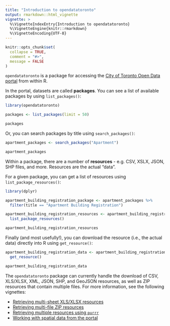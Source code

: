 ```yaml
---
title: "Introduction to opendatatoronto"
output: rmarkdown::html_vignette
vignette: >
  %\VignetteIndexEntry{Introduction to opendatatoronto}
  %\VignetteEngine{knitr::rmarkdown}
  %\VignetteEncoding{UTF-8}
---
```


```r
knitr::opts_chunk$set(
  collapse = TRUE,
  comment = "#>",
  message = FALSE
)
```

`opendatatoronto` is a package for accessing the [City of Toronto Open Data portal](https://open.toronto.ca/) from within R.

In the portal, datasets are called **packages**. You can see a list of available packages by using `list_packages()`:

```r
library(opendatatoronto)

packages <- list_packages(limit = 50)

packages
```

Or, you can search packages by title using `search_packages()`:

```r
apartment_packages <- search_packages("Apartment")

apartment_packages
```

Within a package, there are a number of **resources** - e.g. CSV, XSLX, JSON, SHP files, and more. Resources are the actual "data".

For a given package, you can get a list of resources using `list_package_resources()`:

```r
library(dplyr)

apartment_building_registration_package <- apartment_packages %>%
  filter(title == "Apartment Building Registration")

apartment_building_registration_resources <- apartment_building_registration_package %>%
  list_package_resources()

apartment_building_registration_resources
```

Finally (and most usefully!), you can download the resource (i.e., the actual data) directly into R using `get_resource()`:

```r
apartment_building_registration_data <- apartment_building_registration_resources %>%
  get_resource()

apartment_building_registration_data
```

The `opendatatoronto` package can currently handle the download of CSV, XLS/XLSX, XML, JSON, SHP, and GeoJSON resources, as well as ZIP resources that contain multiple files. For more information, see the following vignettes:

* [Retrieving multi-sheet XLS/XLSX resources](multisheet_resources.html)
* [Retrieving multi-file ZIP resources](multifile_zip_resources.html)
* [Retrieving multiple resources using `purrr`](multiple_resources_purrr.html)
* [Working with spatial data from the portal](spatial_data.html)
